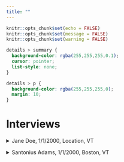 ```yaml
---
title: ""
---
```


```r

knitr::opts_chunk$set(echo = FALSE)
knitr::opts_chunk$set(message = FALSE)
knitr::opts_chunk$set(warning = FALSE)

```

```css

details > summary {
  background-color: rgba(255,255,255,0.1);
  cursor: pointer;
  list-style: none;
}

details > p {
  background-color: rgba(255,255,255,0);
  margin: 10;
}

```

# Interviews

<p>
<details>
  <summary>Jane Doe, 1/1/2000, Location, VT</summary>

<video width="320" height="240" controls>
  <source src="Driving.mp4" type="video/mp4">
</video>
Download: [``⬇️720P``]() [``⬇️1080P``]()

</details> 
</p>


<p>
<details>
  <summary>Santonius Adams, 1/1/2000, Boston, VT</summary>

<video width="320" height="240" controls>
  <source src="Driving.mp4" type="video/mp4">
</video>
Download: [``⬇️720P``]() [``⬇️1080P``]()

</details> 
</p>

